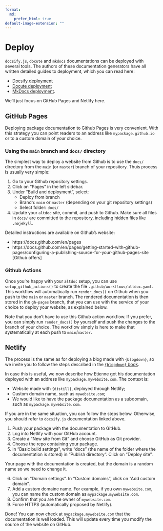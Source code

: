 ```yaml
---
format:
  md:
    prefer_html: true
default-image-extension: ""
---
```

# Deploy

`docsify.js`, `docute` and `mkdocs` documentations can be deployed with several
tools. The authors of these documentation generators have all written detailed
guides to deployment, which you can read here:

* [Docsify deployment](https://docsify.js.org/#/deploy)
* [Docute deployment](https://docute.egoist.dev/guide/deployment)
* [MkDocs deployment](https://www.mkdocs.org/user-guide/deploying-your-docs/).

We'll just focus on GitHub Pages and Netlify here.

## GitHub Pages

Deploying package documentation to Github Pages is very convenient. With this
strategy you can point readers to an address like `mypackage.github.io` or to a
custom domain of your choice.

### Using the `main` branch and `docs/` directory

The simplest way to deploy a website from Github is to use the `docs/` directory from the `main` (or `master`) branch of your repository. Thuis process is usually very simple:

1. Go to your Github repository settings. 
2. Click on "Pages" in the left sidebar. 
3. Under "Build and deployment", select:
   - Deploy from branch
   - Branch: `main` or `master` (depending on your git repository settings)
   - Select folder: `docs/`
4. Update your `altdoc` site, commit, and push to Github. Make sure all files in
`docs/` are committed to the repository, including hidden files like
`.nojekyll`.

Detailed instructions are available on Github's website:

* https://docs.github.com/en/pages
* https://docs.github.com/en/pages/getting-started-with-github-pages/configuring-a-publishing-source-for-your-github-pages-site
[Github offers]

### Github Actions

Once you're happy with your `altdoc` setup, you can use `setup_github_actions()`
to create the file `.github/workflows/altdoc.yaml`. This workflow will
automatically run `render_docs()` on Github when you push to the `main` or
`master` branch. The rendered documentation is then stored in the `gh-pages`
branch, that you can use with the service of your choice to deploy your
website, as explained below.

Note that you don't have to use this Github action workflow. If you prefer, you
can simply run `render_docs()` by yourself and push the changes to the branch of
your choice. The workflow simply is here to make that systematically at each
push to `main`/`master`.


## Netlify

The process is the same as for deploying a blog made with `{blogdown}`, so we
invite you to follow the steps described in the [`{blogdown}`
book](https://bookdown.org/yihui/blogdown/netlify.html).

In case this is useful, we now describe how Etienne got his documentation
deployed with an address like `mypackage.mywebsite.com`. The context is:

* Website made with `{distill}`, deployed through Netlify;
* Custom domain name, such as `mywebsite.com`;
* We would like to have the package documentation as a subdomain, such as `mypackage.mywebsite.com`.

If you are in the same situation, you can follow the steps below. Otherwise, you
should refer to `docsify.js` documentation linked above.

1. Push your package with the documentation to GitHub. 
2. Log into Netlify with your GitHub account. 
3. Create a "New site from Git" and choose GitHub as Git provider. 
4. Choose the repo containing your package. 
5. In "Basic build settings", write "docs" (the name of the folder where the documentation is stored) in "Publish directory". Click on "Deploy site".

Your page with the documentation is created, but the domain is a random name so
we need to change it.

6. Click on "Domain settings". In "Custom domains", click on "Add custom
domain". 
7. Add a custom domaine name. For example, if you own `mywebsite.com`, you can 
name the custom domain as `mypackage.mywebsite.com`. 
8. Confirm that you are the owner of `mywebsite.com`. 
9. Force HTTPS (automatically proposed by Netlify).

Done! You can now check at `mypackage.mywebsite.com` that the documentation is
well loaded. This will update every time you modify the source of the website on
GitHub.
